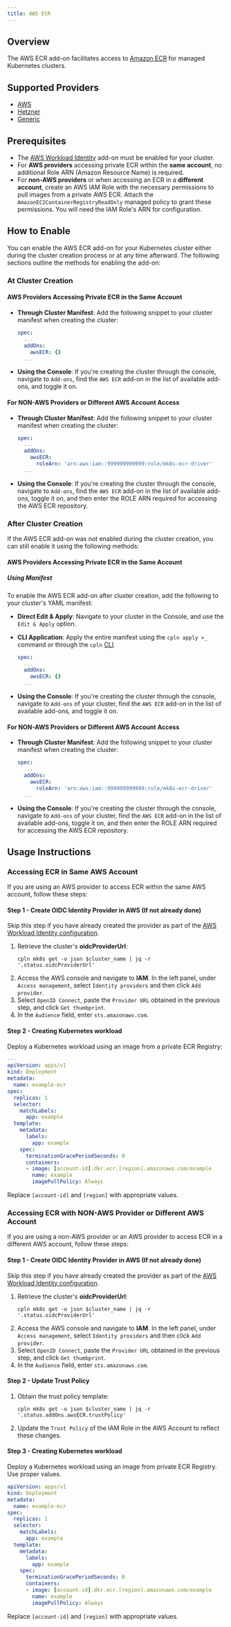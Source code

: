 ```yaml
---
title: AWS ECR
---
```


## Overview

The AWS ECR add-on facilitates access to [Amazon ECR](https://docs.aws.amazon.com/AmazonECR/latest/userguide/what-is-ecr.html) for managed Kubernetes clusters.

## Supported Providers

- [AWS](../aws)
- [Hetzner](../hetzner)
- [Generic](../generic)

## Prerequisites

- The [AWS Workload Identity](aws_workload_identity) add-on must be enabled for your cluster.
- For **AWS providers** accessing private ECR within the **same account**, no additional Role ARN (Amazon Resource Name) is required.
- For **non-AWS providers** or when accessing an ECR in a **different account**, create an AWS IAM Role with the necessary permissions to pull images from a private AWS ECR. Attach the `AmazonEC2ContainerRegistryReadOnly` managed policy to grant these permissions. You will need the IAM Role's ARN for configuration.

## How to Enable

You can enable the AWS ECR add-on for your Kubernetes cluster either during the cluster creation process or at any time afterward. The following sections outline the methods for enabling the add-on:

### At Cluster Creation

#### AWS Providers Accessing Private ECR in the Same Account

- **Through Cluster Manifest**: Add the following snippet to your cluster manifest when creating the cluster:

  ```yaml YAML
  spec:
    ...
    addOns:
      awsECR: {}
    ...
  ```

- **Using the Console**: If you're creating the cluster through the console, navigate to `Add-ons`, find the `AWS ECR` add-on in the list of available add-ons, and toggle it on.

#### For NON-AWS Providers or Different AWS Account Access

- **Through Cluster Manifest**: Add the following snippet to your cluster manifest when creating the cluster:

  ```yaml YAML
  spec:
    ...
    addOns:
      awsECR:
        roleArn: 'arn:aws:iam::999999999999:role/mk8s-ecr-driver'
    ...
  ```

- **Using the Console**: If you're creating the cluster through the console, navigate to `Add-ons`, find the `AWS ECR` add-on in the list of available add-ons, toggle it on, and then enter the ROLE ARN required for accessing the AWS ECR repository.

### After Cluster Creation

If the AWS ECR add-on was not enabled during the cluster creation, you can still enable it using the following methods:

#### AWS Providers Accessing Private ECR in the Same Account

##### Using Manifest

To enable the AWS ECR add-on after cluster creation, add the following to your cluster's YAML manifest:

- **Direct Edit & Apply**: Navigate to your cluster in the Console, and use the `Edit & Apply` option.
- **CLI Application**: Apply the entire manifest using the `cpln apply >_` command or through the `cpln` [CLI](/reference/cli).

  ```yaml YAML
  spec:
    ...
    addOns:
      awsECR: {}
    ...
  ```

- **Using the Console**: If you're creating the cluster through the console, navigate to `Add-ons` of your cluster, find the `AWS ECR` add-on in the list of available add-ons, and toggle it on.

#### For NON-AWS Providers or Different AWS Account Access

- **Through Cluster Manifest**: Add the following snippet to your cluster manifest when creating the cluster:

  ```yaml YAML
  spec:
    ...
    addOns:
      awsECR:
        roleArn: 'arn:aws:iam::999999999999:role/mk8s-ecr-driver'
    ...
  ```

- **Using the Console**: If you're creating the cluster through the console, navigate to `Add-ons` of your cluster, find the `AWS ECR` add-on in the list of available add-ons, toggle it on, and then enter the ROLE ARN required for accessing the AWS ECR repository.

## Usage Instructions

### Accessing ECR in Same AWS Account

If you are using an AWS provider to access ECR within the same AWS account, follow these steps:

#### Step 1 - Create OIDC Identity Provider in AWS (If not already done)

Skip this step if you have already created the provider as part of the [AWS Workload Identity configuration](aws_workload_identity#steps-to-configure-access).

1.  Retrieve the cluster's **oidcProviderUrl**:
    ```
    cpln mk8s get -o json $cluster_name | jq -r '.status.oidcProviderUrl'
    ```
2.  Access the AWS console and navigate to **IAM**. In the left panel, under `Access management`, select `Identity providers` and then click `Add provider`.
3.  Select `OpenID Connect`, paste the `Provider URL` obtained in the previous step, and click `Get thumbprint`.
4.  In the `Audience` field, enter `sts.amazonaws.com`.

#### Step 2 - Creating Kubernetes workload

Deploy a Kubernetes workload using an image from a private ECR Registry:

```yaml YAML
---
apiVersion: apps/v1
kind: Deployment
metadata:
  name: example-ecr
spec:
  replicas: 1
  selector:
    matchLabels:
      app: example
  template:
    metadata:
      labels:
        app: example
    spec:
      terminationGracePeriodSeconds: 0
      containers:
      - image: [account-id].dkr.ecr.[region].amazonaws.com/example
        name: example
        imagePullPolicy: Always
```

Replace `[account-id]` and `[region]` with appropriate values.

### Accessing ECR with NON-AWS Provider or Different AWS Account

If you are using a non-AWS provider or an AWS provider to access ECR in a different AWS account, follow these steps:

#### Step 1 - Create OIDC Identity Provider in AWS (If not already done)

Skip this step if you have already created the provider as part of the [AWS Workload Identity configuration](aws_workload_identity#steps-to-configure-access).

1.  Retrieve the cluster's **oidcProviderUrl**:
    ```
    cpln mk8s get -o json $cluster_name | jq -r '.status.oidcProviderUrl'
    ```
2.  Access the AWS console and navigate to **IAM**. In the left panel, under `Access management`, select `Identity providers` and then click `Add provider`.
3.  Select `OpenID Connect`, paste the `Provider URL` obtained in the previous step, and click `Get thumbprint`.
4.  In the `Audience` field, enter `sts.amazonaws.com`.

#### Step 2 - Update Trust Policy

1.  Obtain the trust policy template:
    ```
    cpln mk8s get -o json $cluster_name | jq -r '.status.addOns.awsECR.trustPolicy'
    ```
2.  Update the `Trust Policy` of the IAM Role in the AWS Account to reflect these changes.

#### Step 3 - Creating Kubernetes workload

Deploy a Kubernetes workload using an image from private ECR Registry. Use proper values.

```yaml YAML
apiVersion: apps/v1
kind: Deployment
metadata:
  name: example-ecr
spec:
  replicas: 1
  selector:
    matchLabels:
      app: example
  template:
    metadata:
      labels:
        app: example
    spec:
      terminationGracePeriodSeconds: 0
      containers:
      - image: [account-id].dkr.ecr.[region].amazonaws.com/example
        name: example
        imagePullPolicy: Always
```

Replace `[account-id]` and `[region]` with appropriate values.
